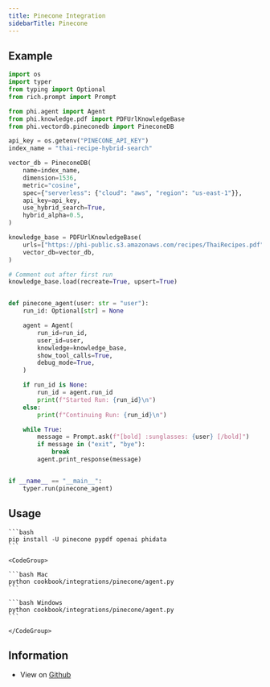 ```yaml
---
title: Pinecone Integration
sidebarTitle: Pinecone
---
```


## Example

```python
import os
import typer
from typing import Optional
from rich.prompt import Prompt

from phi.agent import Agent
from phi.knowledge.pdf import PDFUrlKnowledgeBase
from phi.vectordb.pineconedb import PineconeDB

api_key = os.getenv("PINECONE_API_KEY")
index_name = "thai-recipe-hybrid-search"

vector_db = PineconeDB(
    name=index_name,
    dimension=1536,
    metric="cosine",
    spec={"serverless": {"cloud": "aws", "region": "us-east-1"}},
    api_key=api_key,
    use_hybrid_search=True,
    hybrid_alpha=0.5,
)

knowledge_base = PDFUrlKnowledgeBase(
    urls=["https://phi-public.s3.amazonaws.com/recipes/ThaiRecipes.pdf"],
    vector_db=vector_db,
)

# Comment out after first run
knowledge_base.load(recreate=True, upsert=True)


def pinecone_agent(user: str = "user"):
    run_id: Optional[str] = None

    agent = Agent(
        run_id=run_id,
        user_id=user,
        knowledge=knowledge_base,
        show_tool_calls=True,
        debug_mode=True,
    )

    if run_id is None:
        run_id = agent.run_id
        print(f"Started Run: {run_id}\n")
    else:
        print(f"Continuing Run: {run_id}\n")

    while True:
        message = Prompt.ask(f"[bold] :sunglasses: {user} [/bold]")
        if message in ("exit", "bye"):
            break
        agent.print_response(message)


if __name__ == "__main__":
    typer.run(pinecone_agent)


```

## Usage

<Steps>
  <Snippet file="create-venv-step.mdx" />

  <Step title="Install libraries">

    ```bash
    pip install -U pinecone pypdf openai phidata
    ```

  </Step>

  <Step title="Run Pinecone Agent">

    <CodeGroup>

    ```bash Mac
    python cookbook/integrations/pinecone/agent.py
    ```

    ```bash Windows
    python cookbook/integrations/pinecone/agent.py
    ```

    </CodeGroup>

  </Step>

</Steps>

## Information

- View on [Github](https://github.com/phidatahq/phidata/tree/main/cookbook/integrations/pinecone/agent.py)
